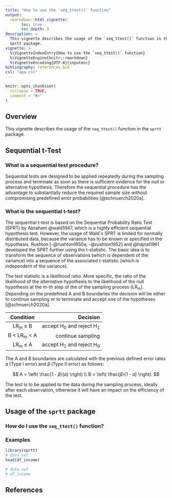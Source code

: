 ```yaml
---
title: "How to use the `seq_ttest()` function"
output:
  rmarkdown::html_vignette:
       toc: true
       toc_depth: 3
description: >
  This vignette describes the usage of the `seq_ttest()` function in the
  sprtt package.
vignette: >
  %\VignetteIndexEntry{How to use the `seq_ttest()` function}
  %\VignetteEngine{knitr::rmarkdown}
  %\VignetteEncoding{UTF-8}{inputenc}
bibliography: references.bib
csl: "apa.csl"
---
```


```r
knitr::opts_chunk$set(
  collapse = TRUE,
  comment = "#>"
)
```

## Overview

This vignette describes the usage of the `seq_ttest()` function in the `sprtt` package.

## Sequential t-Test

### What is a sequential test procedure?

Sequential tests are designed to be applied repeatedly during the sampling process and terminate as soon as there is sufficient evidence for the null or alternative hypothesis. Therefore the sequential procedure has the advantage to substantially reduce the required sample size without compromising predefined error probabilities [@schnuerch2020a].

### What is the sequential t-test?

The sequential t-test is based on the Sequential Probability Ratio Test (SPRT) by Abraham @wald1947, which is a highly efficient sequential hypothesis test. However, the usage of Wald´s SPRT is limited for normally distributed data, because the variance has to be known or specified in the hypothesis. Rushton [-@rushton1950a; -@rushton1952] and @hajnal1961 developed the SPRT further using the t-statistic. The basic idea is to transform the sequence of observations (which is dependent of the variance) into a sequence of the associated t-statistic (which is *in*dependent of the variance).

The test statistic is a likelihood ratio. More specific, the ratio of the likelihood of the alternative hypothesis to the likelihood of the null hypothesis at the *m*-th step of the of the sampling process (LR~m~). Depending on the predefined A and B boundaries the decision will be either to continue sampling or to terminate and accept one of the hypotheses [@schnuerch2020a].

|    Condition    |                    Decision |
|:---------------:|----------------------------:|
|    LR~m~ ≤ B    | accept H~0~ and reject H~1~ |
| B \< LR~m~ \< A |           continue sampling |
|    LR~m~ ≤ A    | accept H~1~ and reject H~0~ |

The A and B boundaries are calculated with the previous defined error rates 𝛼 (Type I error) and 𝛽 (Type II error) as follows:

$$
A = \left( \frac{1 - 𝛽}{𝛼} \right) \\
B = \left( \frac{𝛽}{1 - 𝛼} \right).
$$

The test is to be applied to the data during the sampling process, ideally after each observation, otherwise it will have an impact on the efficiency of the test.

## Usage of the `sprtt` package

### How do I use the `seq_ttest()` function?

### Examples

```r
library(sprtt)
# data set
head(df_income)
```

```r
# data set
# df_income
```

## References
